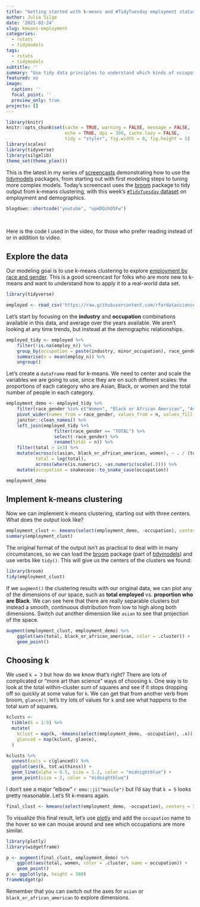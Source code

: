 ```yaml
---
title: "Getting started with k-means and #TidyTuesday employment status"
author: Julia Silge
date: '2021-02-24'
slug: kmeans-employment
categories:
  - rstats
  - tidymodels
tags:
  - rstats
  - tidymodels
subtitle: ''
summary: "Use tidy data principles to understand which kinds of occupations are most similar in terms of demographic characteristics."
featured: no
image:
  caption: ''
  focal_point: ''
  preview_only: true
projects: []
---
```


```r
library(knitr)
knitr::opts_chunk$set(cache = TRUE, warning = FALSE, message = FALSE, 
                      echo = TRUE, dpi = 300, cache.lazy = FALSE,
                      tidy = "styler", fig.width = 8, fig.height = 5)
library(scales)
library(tidyverse)
library(silgelib)
theme_set(theme_plex())
```


This is the latest in my series of [screencasts](https://juliasilge.com/category/tidymodels/) demonstrating how to use the [tidymodels](https://www.tidymodels.org/) packages, from starting out with first modeling steps to tuning more complex models. Today's screencast uses the [broom](https://broom.tidymodels.org/) package to tidy output from k-means clustering, with this week's [`#TidyTuesday` dataset](https://github.com/rfordatascience/tidytuesday) on employment and demographics.


```r
blogdown::shortcode("youtube", "opHDQzhO5Fw")
```

</br>

Here is the code I used in the video, for those who prefer reading instead of or in addition to video.

## Explore the data

Our modeling goal is to use k-means clustering to explore [employment by race and gender](https://github.com/rfordatascience/tidytuesday/blob/master/data/2021/2021-02-23/readme.md). This is a good screencast for folks who are more new to k-means and want to understand how to apply it to a real-world data set.


```r
library(tidyverse)

employed <- read_csv('https://raw.githubusercontent.com/rfordatascience/tidytuesday/master/data/2021/2021-02-23/employed.csv')

```

Let's start by focusing on the **industry** and **occupation** combinations available in this data, and average over the years available. We aren't looking at any time trends, but instead at the demographic relationships.

```r
employed_tidy <- employed %>%
    filter(!is.na(employ_n)) %>%
    group_by(occupation = paste(industry, minor_occupation), race_gender) %>%
    summarise(n = mean(employ_n)) %>%
    ungroup()
```

Let's create a `dataframe` read for k-means. We need to center and scale the variables we are going to use, since they are on such different scales: the proportions of each category who are Asian, Black, or women and the total number of people in each category.

```r
employment_demo <- employed_tidy %>%
    filter(race_gender %in% c("Women", "Black or African American", "Asian")) %>%
    pivot_wider(names_from = race_gender, values_from = n, values_fill = 0) %>%
    janitor::clean_names() %>%
    left_join(employed_tidy %>%
                  filter(race_gender == "TOTAL") %>%
                  select(-race_gender) %>%
                  rename(total = n)) %>%
    filter(total > 1e3) %>%
    mutate(across(c(asian, black_or_african_american, women), ~ . / (total)),
           total = log(total),
           across(where(is.numeric), ~as.numeric(scale(.)))) %>%
    mutate(occupation = snakecase::to_snake_case(occupation))

employment_demo
```

## Implement k-means clustering

Now we can implement k-means clustering, starting out with three centers. What does the output look like?

```r
employment_clust <- kmeans(select(employment_demo, -occupation), centers = 3)
summary(employment_clust)
```

The original format of the output isn't as practical to deal with in many circumstances, so we can load the [broom](https://broom.tidymodels.org/) package (part of [tidymodels](https://www.tidymodels.org/)) and use verbs like `tidy()`. This will give us the centers of the clusters we found:


```r
library(broom)
tidy(employment_clust)
```

If we `augment()` the clustering results with our original data, we can plot any of the dimensions of our space, such as **total employed** vs. **proportion who are Black**. We can see here that there are really separable clusters but instead a smooth, continuous distribution from low to high along both dimensions. Switch out another dimension like `asian` to see that projection of the space.

```r
augment(employment_clust, employment_demo) %>%
    ggplot(aes(total, black_or_african_american, color = .cluster)) +
    geom_point()
```


## Choosing k

We used `k = 3` but how do we know that's right? There are lots of complicated or "more art than science" ways of choosing `k`. One way is to look at the total within-cluster sum of squares and see if it stops dropping off so quickly at some value for `k`. We can get that from another verb from broom, `glance()`; let's try lots of values for `k` and see what happens to the total sum of squares.

```r
kclusts <- 
  tibble(k = 1:9) %>%
  mutate(
    kclust = map(k, ~kmeans(select(employment_demo, -occupation), .x)),
    glanced = map(kclust, glance),
  )

kclusts %>%
  unnest(cols = c(glanced)) %>%
  ggplot(aes(k, tot.withinss)) +
  geom_line(alpha = 0.5, size = 1.2, color = "midnightblue") +
  geom_point(size = 2, color = "midnightblue")

```

I don't see a major "elbow" `r emo::ji("muscle")` but I'd say that `k = 5` looks pretty reasonable. Let's fit k-means again.

```r
final_clust <- kmeans(select(employment_demo, -occupation), centers = 5)
```

To visualize this final result, let's use [plotly](https://plotly-r.com/) and add the `occupation` name to the hover so we can mouse around and see which occupations are more similar.

```r
library(plotly)
library(widgetframe)

p <- augment(final_clust, employment_demo) %>%
    ggplot(aes(total, women, color = .cluster, name = occupation)) +
    geom_point()
p <- ggplotly(p, height = 500)
frameWidget(p)
```


Remember that you can switch out the axes for `asian` or `black_or_african_american` to explore dimensions.



